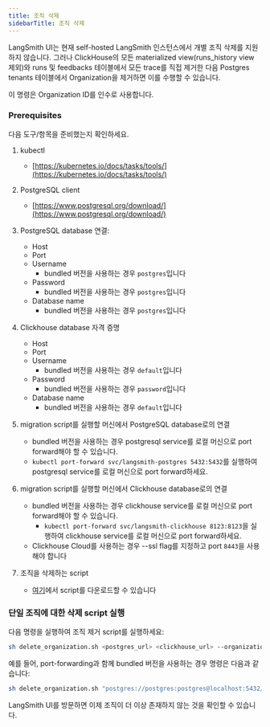 ```yaml
---
title: 조직 삭제
sidebarTitle: 조직 삭제
---
```


LangSmith UI는 현재 self-hosted LangSmith 인스턴스에서 개별 조직 삭제를 지원하지 않습니다. 그러나 ClickHouse의 모든 materialized view(runs_history view 제외)와 runs 및 feedbacks 테이블에서 모든 trace를 직접 제거한 다음 Postgres tenants 테이블에서 Organization을 제거하면 이를 수행할 수 있습니다.

이 명령은 Organization ID를 인수로 사용합니다.

### Prerequisites

다음 도구/항목을 준비했는지 확인하세요.

1. kubectl

   * [https://kubernetes.io/docs/tasks/tools/](https://kubernetes.io/docs/tasks/tools/)

2. PostgreSQL client

   * [https://www.postgresql.org/download/](https://www.postgresql.org/download/)

3. PostgreSQL database 연결:

   * Host
   * Port
   * Username
     * bundled 버전을 사용하는 경우 `postgres`입니다
   * Password
     * bundled 버전을 사용하는 경우 `postgres`입니다
   * Database name
     * bundled 버전을 사용하는 경우 `postgres`입니다

4. Clickhouse database 자격 증명

   * Host
   * Port
   * Username
     * bundled 버전을 사용하는 경우 `default`입니다
   * Password
     * bundled 버전을 사용하는 경우 `password`입니다
   * Database name
     * bundled 버전을 사용하는 경우 `default`입니다

5. migration script를 실행할 머신에서 PostgreSQL database로의 연결

   * bundled 버전을 사용하는 경우 postgresql service를 로컬 머신으로 port forward해야 할 수 있습니다.
   * `kubectl port-forward svc/langsmith-postgres 5432:5432`를 실행하여 postgresql service를 로컬 머신으로 port forward하세요.

6. migration script를 실행할 머신에서 Clickhouse database로의 연결

   * bundled 버전을 사용하는 경우 clickhouse service를 로컬 머신으로 port forward해야 할 수 있습니다.
     * `kubectl port-forward svc/langsmith-clickhouse 8123:8123`을 실행하여 clickhouse service를 로컬 머신으로 port forward하세요.
   * Clickhouse Cloud를 사용하는 경우 --ssl flag를 지정하고 port `8443`을 사용해야 합니다

7. 조직을 삭제하는 script

   * [여기](https://github.com/langchain-ai/helm/blob/main/charts/langsmith/scripts/delete_organization_sh)에서 script를 다운로드할 수 있습니다

### 단일 조직에 대한 삭제 script 실행

다음 명령을 실행하여 조직 제거 script를 실행하세요:

```bash
sh delete_organization.sh <postgres_url> <clickhouse_url> --organization_id <organization_id>
```

예를 들어, port-forwarding과 함께 bundled 버전을 사용하는 경우 명령은 다음과 같습니다:

```bash
sh delete_organization.sh "postgres://postgres:postgres@localhost:5432/postgres" "clickhouse://default:password@localhost:8123/default" --organization_id 4ec70ec7-0808-416a-b836-7100aeec934b
```

LangSmith UI를 방문하면 이제 조직이 더 이상 존재하지 않는 것을 확인할 수 있습니다.